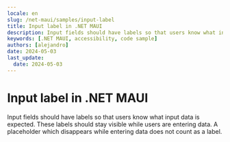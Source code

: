 ```yaml
---
locale: en
slug: /net-maui/samples/input-label
title: Input label in .NET MAUI
description: Input fields should have labels so that users know what input data is expected.
keywords: [.NET MAUI, accessibility, code sample]
authors: [alejandro]
date: 2024-05-03
last_update:
  date: 2024-05-03
---
```


# Input label in .NET MAUI

Input fields should have labels so that users know what input data is expected. These labels should stay visible while users are entering data. A placeholder which disappears while entering data does not count as a label.

<CodeSample id="input-label" platform="net-maui" locale="en"/>
